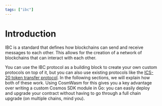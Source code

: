 ```yaml
---
tags: ["ibc"]
---
```


# Introduction

IBC is a standard that defines how blockchains can send and receive messages to each other. This
allows for the creation of a network of blockchains that can interact with each other.

You can use the IBC protocol as a building block to create your own custom protocols on top of it,
but you can also use existing protocols like the [ICS-20 token transfer protocol]. In the following
sections, we will explain how both of these work. Using CosmWasm for this gives you a key advantage
over writing a custom Cosmos SDK module in Go: you can easily deploy and upgrade your contract
without having to go through a full chain upgrade (on multiple chains, mind you).

[ICS-20 token transfer protocol]:
  https://github.com/cosmos/ibc/blob/main/spec/app/ics-020-fungible-token-transfer/README.md
